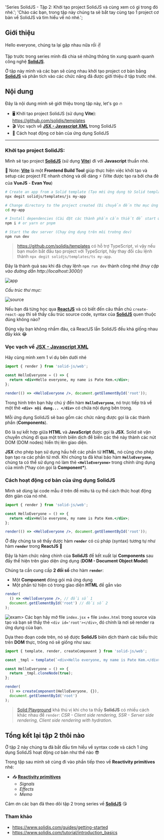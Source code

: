 
  'Series SolidJS - Tập 2: Khởi tạo project SolidJS và cùng xem có gì trong đó nhé.';
  'Chào các bạn, trong tập này chúng ta sẽ bắt tay cùng tạo 1 project cơ bản về SolidJS và tìm hiểu về nó nhé.';

## Giới thiệu

Hello everyone, chúng ta lại gặp nhau nữa rồi ✌️

Tập trước trong series mình đã chia sẻ những thông tin xung quanh quanh công nghệ **[SolidJS](https://www.solidjs.com/)**.

Ở tập này mình và các bạn sẽ cùng nhau khởi tạo project cơ bản bằng **[SolidJS](https://www.solidjs.com/)** và phân tích vào các chức năng đã được giới thiệu ở tập trước nhé.

## Nội dung

Đây là nội dung mình sẽ giới thiệu trong tập này, let's go 🔥

- 🖥️ Khởi tạo project SolidJS (sử dụng **Vite**): https://github.com/solidjs/templates
- 🎬 Vọc vạch về **[JSX - Javascript XML](https://www.solidjs.com/tutorial/introduction_jsx)** trong SolidJS
- 🚛 Cách hoạt động cơ bản của ứng dụng SolidJS

---

### Khởi tạo project **SolidJS**:

Mình sẽ tạo project **[SolidJS](https://www.solidjs.com/)** (sử dụng **[Vite](https://vitejs.dev/)**) đi với **Javascript** thuần nhé.

📝 Note: **[Vite](https://vitejs.dev/)** là một **Frontend Build Tool** giúp thực hiện việc khởi tạo và setup các project FE nhanh chóng và dễ dàng ⚡️ (Vite được tạo ra bởi cha đẻ của **VueJS** - **Evan You**)

```bash
# Create an app from a Solid template (Tạo mới ứng dụng từ Solid template)
npx degit solidjs/templates/js my-app

# Change directory to the project created (Di chuyển đến thư mục ứng dụng đã tạo)
cd my-app

# Install dependencies (Cài đặt các thành phần cần thiết để start ứng dụng)
npm i # or yarn or pnpm

# Start the dev server (Chạy ứng dụng trên môi trường dev)
npm run dev
```

> https://github.com/solidjs/templates có hỗ trợ TypeScript, vì vậy nếu bạn muốn bắt đầu tạo project với TypeScript, hãy thay đổi câu lệnh thành `npx degit solidjs/templates/ts my-app`.

Đây là thành quả sau khi đã chạy lệnh `npm run dev` thành công nhé _(truy cập vào đường dẫn http://localhost:3000/)_

<img src={app} alt='app' />

_Cấu trúc thư mục:_

<img src={source} alt='source' />

Nếu bạn đã từng học qua **[ReactJS](https://reactjs.org/)** và có biết đến câu thần chú `create-react-app` thì sẽ thấy cấu trúc source code, syntax của **[SolidJS](https://www.solidjs.com/)** quen thuộc đúng không nào?

Đúng vậy bạn không nhầm đâu, cả ReactJS lẫn SolidJS đều khá giống nhau đấy kkk 😂

### Vọc vạch về **[JSX - Javascript XML](https://www.solidjs.com/tutorial/introduction_jsx)**

Hãy cùng mình xem 1 ví dụ bên dưới nhé

```jsx
import { render } from 'solid-js/web';

const HelloEveryone = () => {
  return <div>Hello everyone, my name is Pate Kem.</div>;
};

render(() => <HelloEveryone />, document.getElementById('root'));
```

Trong hình trên bạn hãy chú ý đến hàm **`HelloEveryone`**, nó trực tiếp trả về một thẻ **`<div> nội dung... </div>`** có chứa nội dụng bên trong.

Mỗi ứng dụng SolidJS sẽ bao gồm các chức năng được gọi là các thành phần (**Components**).

Đó là sự kết hợp giữa **HTML** và **JavaScript** được gọi là **JSX**. Solid sẽ vận chuyển chúng đi qua một trình biên dịch để biến các thẻ này thành các nút DOM (DOM nodes) hiển thị lên giao diện.

**JSX** cho phép bạn sử dụng hầu hết các phần tử **HTML**, nó cũng cho phép bạn tạo ra các phần tử mới. Khi chúng ta đã khai báo hàm **`HelloEveryone`**, chúng ta có thể sử dụng nó làm thẻ **`<HelloEveryone>`** trong chính ứng dụng của mình (\*hay còn gọi là **Component\***).

### Cách hoạt động cơ bản của ứng dụng **SolidJS**

Mình sẽ dùng lại code mẫu ở trên để miêu tả cụ thể cách thức hoạt động đơn giản của nó nhé.

```jsx
import { render } from 'solid-js/web';

const HelloEveryone = () => {
  return <div>Hello everyone, my name is Pate Kem.</div>;
};

render(() => <HelloEveryone />, document.getElementById('root'));
```

Ở đây chúng ta sẽ thấy được hàm **`render`** có cú pháp (syntax) tương tự như hàm **`render`** trong **ReactJS** 👀

Đây là hàm chức năng chính của **SolidJS** để kết xuất lại **Components** sau đấy thể hiện trên giao diện ứng dụng (**DOM - Document Object Model**)

Chúng ta cần cung cấp **2 đối số** cho hàm **`render`**:

- Một **Component** đóng gói mã ứng dụng
- Một phần tử hiện có trong giao diện **HTML** để gắn vào

```jsx
render(
  () => <HelloEveryone />, // đối số 1
  document.getElementById('root') // đối số 2
);
```

<img src={exam} alt='exam' />> Các bạn hãy mở file `index.jsx` + file
`index.html` trong source vừa tạo và bạn sẽ thấy thẻ `<div id='root'></div>`, đó
chính là nơi sẽ render ra ứng dụng của bạn.

Dựa theo đoạn code trên, nó sẽ được **SolidJS** biên dịch thành các biểu thức trên **DOM** thực, trông nó sẽ giống như sau:

```jsx
import { template, render, createComponent } from 'solid-js/web';

const _tmpl = template(`<div>Hello everyone, my name is Pate Kem.</div>`, 2);

const HelloEveryone = () => {
  return _tmpl.cloneNode(true);
};

render(
  () => createComponent(HelloEveryone, {}),
  document.getElementById('root')
);
```

> [Solid Playground](https://playground.solidjs.com/) khá thú vị khi cho ta thấy **SolidJS** có nhiều cách khác nhau để `render`: _CSR - Client side rendering, SSR - Server side rendering, Client side rendering with hydration._

## Tổng kết lại tập 2 thôi nào

Ở tập 2 này chúng ta đã bắt đầu tìm hiểu về syntax code và cách 1 ứng dụng SolidJS hoạt động cơ bản như thế nào 😎

Trong tập sau mình sẽ cùng đi vào phần tiếp theo về **Reactivity primitives** nhé:

- 📥 **[Reactivity primitives](https://www.solidjs.com/guides/reactivity)**
  - _Signals_
  - _Effects_
  - _Memo_

Cảm ơn các bạn đã theo dõi tập 2 trong series về **[SolidJS](https://www.solidjs.com/)** 😘

### Tham khảo

- https://www.solidjs.com/guides/getting-started
- https://www.solidjs.com/tutorial/introduction_basics
